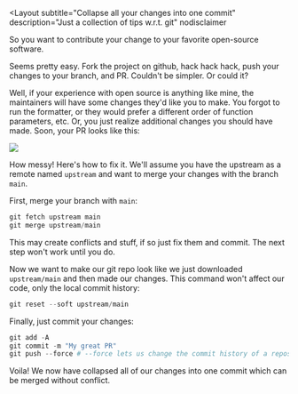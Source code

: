 
<Layout
  subtitle="Collapse all your changes into one commit"
  description="Just a collection of tips w.r.t. git"
  nodisclaimer
>

So you want to contribute your change to your favorite open-source software.

Seems pretty easy. Fork the project on github, hack hack hack, push your changes to your branch, and PR. Couldn't be simpler. Or could it?

Well, if your experience with open source is anything like mine, the maintainers will have some changes they'd like you to make. You forgot to run the formatter, or they would prefer a different order of function parameters, etc. Or, you just realize additional changes you should have made. Soon, your PR looks like this:

<img src={messy_pr} className="invert-if-light" />

How messy! Here's how to fix it. We'll assume you have the upstream as a remote named `upstream` and want to merge your changes with the branch `main`.

First, merge your branch with `main`:

```python
git fetch upstream main
git merge upstream/main
```

This may create conflicts and stuff, if so just fix them and commit. The next step won't work until you do.

Now we want to make our git repo look like we just downloaded `upstream/main` and then made our changes. This command won't affect our code, only the local commit history:

```python
git reset --soft upstream/main
```

Finally, just commit your changes:

```python
git add -A
git commit -m "My great PR"
git push --force # --force lets us change the commit history of a repository we control.
```

Voila! We now have collapsed all of our changes into one commit which can be merged without conflict.

</Layout>
